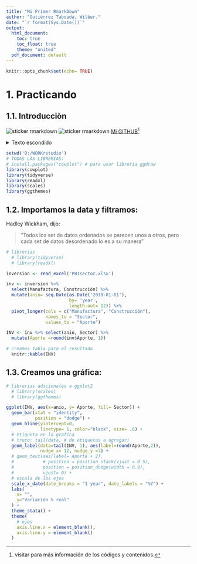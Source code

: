 ---
title: "Mi Primer RmarkDown"
author: "Gutiérrez Taboada, Wilber."
date: "`r format(Sys.Date())`"
output: 
  html_document:
    toc: true
    toc_float: true
    theme: "united"
  pdf_document: default
---

```{r setup, include=FALSE}
knitr::opts_chunk$set(echo= TRUE)
```

# 1. **Practicando**

## 1.1. **Introducciòn**

![sticker rmarkdown](D:/WORKrstudio/logo.webp) ![sticker rmarkdown](D:/WORKrstudio/logo1.jpg) [Mi GITHUB](https://github.com/WilberGutierrezT)[^1]

<details><summary> Texto escondido </summary>
__RESEVEN LA FECHA__ 

Queridos amigos,

faltan `r as.Date('2022-05-02') - Sys.Date()` días para mi cumpleaños, y me gustaría
asegurarme que podré celebrar con ustedes.

**shortcuts:**

-   ctrl + alt + i para abrir el chunk:

-   ctrl + shift + enter para ejercutar el paquete de codigo:
echo= FALSE: no muestra el código, pero ejecuta el código y muestra el resultado.
include= FALSE: no muestra el código ni muestra el resultado, pero ejecuta el código.
eval= FALSE: muestra código, pero no ejecuta.
message= FALSE: no muestra mensajes de warning en el resultado.

</details>

[^1]: visitar para más información de los códigos y contenidos.

```{r packages, message = FALSE, include= FALSE}
setwd('D:/WORKrstudio')
# TODAS LAS LIBRERIAS:
# install.packages("cowplot") # para usar libreria ggdraw
library(cowplot)
library(tidyverse)
library(readxl)
library(scales)
library(ggthemes)


```

## 1.2. **Importamos la data y filtramos:**

Hadley Wickham, dijo:

> "Todos los set de datos ordenados se parecen unos a otros, pero cada set de datos desordenado lo es a su manera"

```{r Data}
# librerias 
  # library(tidyverse)
  # library(readxl)

inversion <- read_excel('PBIsector.xlsx')

inv <- inversion %>% 
  select(Manufactura, Construcción) %>% 
  mutate(anio= seq.Date(as.Date('2010-01-01'),
                        by= 'year',
                        length.out= 12)) %>% 
  pivot_longer(cols = c("Manufactura", "Construcción"), 
               names_to = "Sector",
               values_to = "Aporte")

INV <- inv %>% select(anio, Sector) %>% 
  mutate(Aporte =round(inv$Aporte, 1))

# creamos tabla para el resultado
  knitr::kable(INV)


```

## 1.3. **Creamos una gráfica:**

```{r Plots, message=TRUE}
# librerias adicionales a ggplot2
  # library(scales)
  # library(ggthemes)

ggplot(INV, aes(x=anio, y= Aporte, fill= Sector)) +
  geom_bar(stat = "identity",
           position = "dodge") +
  geom_hline(yintercept=0, 
             linetype= 1, color="black", size= .6) +
  # etiqueta en la grafica
  # truco: tail(data, # de etiquetas a agregar)
  geom_label(data=tail(INV, 1), aes(label=round(Aporte,2)),
             nudge_x= 12, nudge_y =3) +
  # geom_text(aes(label= Aporte + 2), 
  #           # position = position_stack(vjust = 0.5),
  #           position = position_dodge(width = 0.9),
  #           vjust= 0) +
  # escala de los ejes
  scale_x_date(date_breaks = "1 year", date_labels = "%Y") +
  labs(
    x= "",
    y="Variación % real"
  ) +
  theme_stata() +
  theme(
    # ejes
    axis.line.x = element_blank(),
    axis.line.y = element_blank()
  )

```
